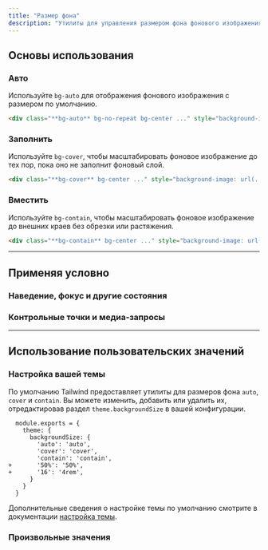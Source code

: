 ```yaml
---
title: "Размер фона"
description: "Утилиты для управления размером фона фонового изображения элемента."
---
```




## Основы использования

### Авто

Используйте `bg-auto` для отображения фонового изображения с размером по умолчанию.

<Example>
  <div class="relative flex items-center justify-center h-48 rounded-lg w-56 sm:w-96 mx-auto overflow-hidden">
    <div class="absolute inset-0 opacity-50 bg-stripes-gray"></div>
    <div class="relative z-10 w-full h-full bg-auto bg-no-repeat bg-center bg-[url(https://images.unsplash.com/photo-1554629947-334ff61d85dc?ixid=MnwxMjA3fDB8MHxwaG90by1wYWdlfHx8fGVufDB8fHx8&ixlib=rb-1.2.1&auto=format&fit=crop&w=128&h=160&q=80)]">
    </div>
  </div>
</Example>

```html
<div class="**bg-auto** bg-no-repeat bg-center ..." style="background-image: url(...)"></div>
```

### Заполнить

Используйте `bg-cover`, чтобы масштабировать фоновое изображение до тех пор, пока оно не заполнит фоновый слой.

<Example>
  <div class="relative flex items-center justify-center rounded-lg overflow-hidden w-56 sm:w-96 mx-auto">
    <div class="absolute inset-0 opacity-50 bg-stripes-gray"></div>
    <div class="relative z-10 w-full h-48 bg-cover bg-no-repeat bg-center bg-[url(https://images.unsplash.com/photo-1554629947-334ff61d85dc?ixid=MnwxMjA3fDB8MHxwaG90by1wYWdlfHx8fGVufDB8fHx8&ixlib=rb-1.2.1&auto=format&fit=crop&w=512&h=640&q=80)]">
    </div>
  </div>
</Example>

```html
<div class="**bg-cover** bg-center ..." style="background-image: url(...)"></div>
```

### Вместить

Используйте `bg-contain`, чтобы масштабировать фоновое изображение до внешних краев без обрезки или растяжения.

<Example>
  <div class="relative flex items-center justify-center rounded-lg overflow-hidden w-56 sm:w-96 mx-auto">
    <div class="absolute inset-0 opacity-50 bg-stripes-gray"></div>
    <div class="relative z-10 w-full h-48 bg-contain bg-no-repeat bg-center sm:bg-top bg-[url(https://images.unsplash.com/photo-1554629947-334ff61d85dc?ixid=MnwxMjA3fDB8MHxwaG90by1wYWdlfHx8fGVufDB8fHx8&ixlib=rb-1.2.1&auto=format&fit=crop&w=512&h=640&q=80)]">
    </div>
  </div>
</Example>

```html
<div class="**bg-contain** bg-center ..." style="background-image: url(...)"></div>
```

---

## <Heading ignore>Применяя условно</Heading>

### <Heading ignore>Наведение, фокус и другие состояния</Heading>

<HoverFocusAndOtherStates defaultClass="bg-auto" featuredClass="bg-contain" />

### <Heading ignore>Контрольные точки и медиа-запросы</Heading>

<BreakpointsAndMediaQueries defaultClass="bg-auto" featuredClass="bg-contain" />

---

## Использование пользовательских значений

### Настройка вашей темы

По умолчанию Tailwind предоставляет утилиты для размеров фона `auto`, `cover` и `contain`. Вы можете изменить, добавить или удалить их, отредактировав раздел `theme.backgroundSize` в вашей конфигурации.

```diff-js tailwind.config.js
  module.exports = {
    theme: {
      backgroundSize: {
        'auto': 'auto',
        'cover': 'cover',
        'contain': 'contain',
+       '50%': '50%',
+       '16': '4rem',
      }
    }
  }
```

Дополнительные сведения о настройке темы по умолчанию смотрите в документации [настройка темы](/docs/theme#customizing-the-default-theme).

### Произвольные значения

<ArbitraryValues property="background-size" featuredClass="bg-[length:200px_100px]" />
